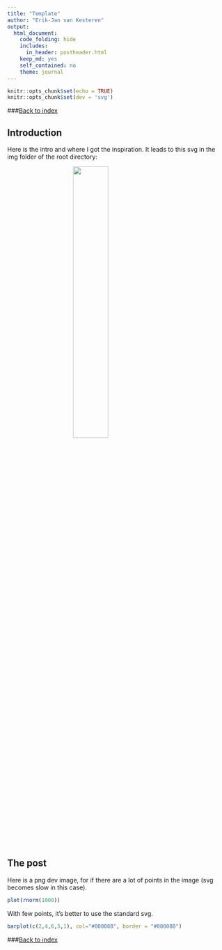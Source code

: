 ```yaml
---
title: "Template"
author: "Erik-Jan van Kesteren"
output:
  html_document:
    code_folding: hide
    includes:
      in_header: postheader.html
    keep_md: yes
    self_contained: no
    theme: journal
---
```


```r
knitr::opts_chunk$set(echo = TRUE)
knitr::opts_chunk$set(dev = 'svg')
```

<style type="text/css">
.table {

    margin-left: auto;
    margin-right: auto;
    display: block;

}
blockquote {

    font-size: 1em;
  
}
</style>

###[Back to index](../index.html)



## Introduction
Here is the intro and where I got the inspiration. It leads to this svg in the img folder of the root directory:

<img src="template_files/Isometric-blim.svg" width="40%" style="display:block; margin-left:auto; margin-right:auto"></img>

## The post
Here is a png dev image, for if there are a lot of points in the image (svg becomes slow in this case).

```r

plot(rnorm(1000))

```

With few points, it's better to use the standard svg.
```r

barplot(c(2,4,6,5,1), col="#00008B", border = "#00008B")

```

###[Back to index](../index.html)
